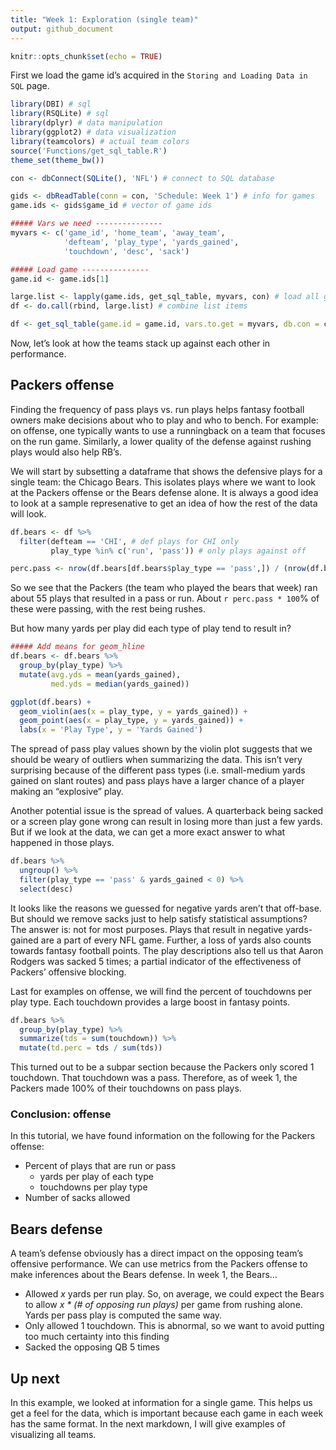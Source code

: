 ```yaml
---
title: "Week 1: Exploration (single team)"
output: github_document
---
```


```r
knitr::opts_chunk$set(echo = TRUE)
```

First we load the game id's acquired in the `Storing and Loading Data in SQL` page.

```r
library(DBI) # sql
library(RSQLite) # sql
library(dplyr) # data manipulation
library(ggplot2) # data visualization
library(teamcolors) # actual team colors
source('Functions/get_sql_table.R')
theme_set(theme_bw())

con <- dbConnect(SQLite(), 'NFL') # connect to SQL database

gids <- dbReadTable(conn = con, 'Schedule: Week 1') # info for games
game.ids <- gids$game_id # vector of game ids

##### Vars we need ---------------
myvars <- c('game_id', 'home_team', 'away_team', 
            'defteam', 'play_type', 'yards_gained', 
            'touchdown', 'desc', 'sack')

##### Load game ---------------
game.id <- game.ids[1]

large.list <- lapply(game.ids, get_sql_table, myvars, con) # load all games into a list 
df <- do.call(rbind, large.list) # combine list items

df <- get_sql_table(game.id = game.id, vars.to.get = myvars, db.con = con)

```

Now, let's look at how the teams stack up against each other in performance. 

## Packers offense

Finding the frequency of pass plays vs. run plays helps fantasy football owners make decisions about who to play and who to bench. For example: on offense, one typically wants to use a runningback on a team that focuses on the run game. Similarly, a lower quality of the defense against rushing plays would also help RB's.

We will start by subsetting a dataframe that shows the defensive plays for a single team: the Chicago Bears. This isolates plays where we want to look at the Packers offense or the Bears defense alone. It is always a good idea to look at a sample represenative to get an idea of how the rest of the data will look.

```r
df.bears <- df %>%
  filter(defteam == 'CHI', # def plays for CHI only
         play_type %in% c('run', 'pass')) # only plays against off

perc.pass <- nrow(df.bears[df.bears$play_type == 'pass',]) / (nrow(df.bears[df.bears$play_type == 'pass',]) + nrow(df.bears[df.bears$play_type == 'run',]))

```

So we see that the Packers (the team who played the bears that week) ran about 55 plays that resulted in a pass or run. About `r perc.pass * 100`% of these were passing, with the rest being rushes. 

But how many yards per play did each type of play tend to result in?

```r
##### Add means for geom_hline
df.bears <- df.bears %>%
  group_by(play_type) %>%
  mutate(avg.yds = mean(yards_gained),
         med.yds = median(yards_gained))

ggplot(df.bears) +
  geom_violin(aes(x = play_type, y = yards_gained)) +
  geom_point(aes(x = play_type, y = yards_gained)) +
  labs(x = 'Play Type', y = 'Yards Gained')
```

The spread of pass play values shown by the violin plot suggests that we should be weary of outliers when summarizing the data. This isn't very surprising because of the different pass types (i.e. small-medium yards gained on slant routes) and pass plays have a larger chance of a player making an "explosive" play.

Another potential issue is the spread of values. A quarterback being sacked or a screen play gone wrong can result in losing more than just a few yards. But if we look at the data, we can get a more exact answer to what happened in those plays.

```r
df.bears %>%
  ungroup() %>%
  filter(play_type == 'pass' & yards_gained < 0) %>%
  select(desc)
```

It looks like the reasons we guessed for negative yards aren't that off-base. But should we remove sacks just to help satisfy statistical assumptions? The answer is: not for most purposes. Plays that result in negative yards-gained are a part of every NFL game. Further, a loss of yards also counts towards fantasy football points. The play descriptions also tell us that Aaron Rodgers was sacked 5 times; a partial indicator of the effectiveness of Packers' offensive blocking.

Last for examples on offense, we will find the percent of touchdowns per play type. Each touchdown provides a large boost in fantasy points.

```r
df.bears %>%
  group_by(play_type) %>%
  summarize(tds = sum(touchdown)) %>%
  mutate(td.perc = tds / sum(tds))
```

This turned out to be a subpar section because the Packers only scored 1 touchdown. That touchdown was a pass. Therefore, as of week 1, the Packers made 100% of their touchdowns on pass plays.

### Conclusion: offense

In this tutorial, we have found information on the following for the Packers offense:

* Percent of plays that are run or pass
  * yards per play of each type
  * touchdowns per play type
* Number of sacks allowed

## Bears defense

A team's defense obviously has a direct impact on the opposing team's offensive performance. We can use metrics from the Packers offense to make inferences about the Bears defense. In week 1, the Bears...

* Allowed <i>x</i> yards per run play. So, on average, we could expect the Bears to allow <i>x * (# of opposing run plays)</i> per game from rushing alone. Yards per pass play is computed the same way.
* Only allowed 1 touchdown. This is abnormal, so we want to avoid putting too much certainty into this finding
* Sacked the opposing QB 5 times 

## Up next

In this example, we looked at information for a single game. This helps us get a feel for the data, which is important because each game in each week has the same format. In the next markdown, I will give examples of visualizing all teams.
